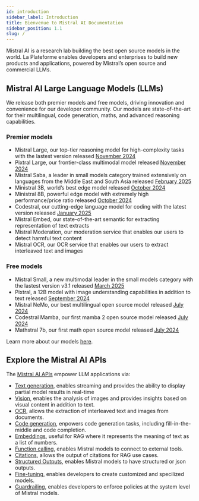 ```yaml
---
id: introduction
sidebar_label: Introduction
title: Bienvenue to Mistral AI Documentation
sidebar_position: 1.1
slug: /
---
```


Mistral AI is a research lab building the best open source models in the world. La Plateforme enables developers and enterprises to build new products and applications, powered by Mistral’s open source and commercial LLMs. 

## Mistral AI Large Language Models (LLMs)

We release both premier models and free models, driving innovation and convenience for our developer community. Our models are state-of-the-art for their multilingual, code generation, maths, and advanced reasoning capabilities.

### Premier models

- Mistral Large, our top-tier reasoning model for high-complexity tasks with the lastest version released [November 2024](https://mistral.ai/news/pixtral-large/)
- Pixtral Large, our frontier-class multimodal model released [November 2024](https://mistral.ai/news/pixtral-large/)
- Mistral Saba, a leader in small models category trained extensively on languages from the Middle East and South Asia released [February 2025](https://mistral.ai/news/mistral-saba/)
- Ministral 3B, world’s best edge model released [October 2024](https://mistral.ai/news/ministraux/)
- Ministral 8B, powerful edge model with extremely high performance/price ratio released [October 2024](https://mistral.ai/news/ministraux/)
- Codestral, our cutting-edge language model for coding with the latest version released [January 2025](https://mistral.ai/news/codestral-2501/)
- Mistral Embed, our state-of-the-art semantic for extracting representation of text extracts
- Mistral Moderation, our moderation service that enables our users to detect harmful text content
- Mistral OCR, our OCR service that enables our users to extract interleaved text and images

### Free models
- Mistral Small, a new multimodal leader in the small models category with the lastest version v3.1 released [March 2025](https://mistral.ai/news/mistral-small-3-1/)
- Pixtral, a 12B model with image understanding capabilities in addition to text released [September 2024](https://mistral.ai/news/pixtral-12b/)
- Mistral NeMo, our best multilingual open source model released [July 2024](https://mistral.ai/news/mistral-nemo/)
- Codestral Mamba, our first mamba 2 open source model released [July 2024](https://mistral.ai/news/codestral-mamba/)
- Mathstral 7b, our first math open source model released [July 2024](https://mistral.ai/news/mathstral/)

Learn more about our models [here](/getting-started/models/models_overview).

## Explore the Mistral AI APIs

The [Mistral AI APIs](https://console.mistral.ai/) empower LLM applications via:

- [Text generation](/capabilities/completion), enables streaming and provides the ability to display partial model results in real-time
- [Vision](/capabilities/vision), enables the analysis of images and provides insights based on visual content in addition to text.
- [OCR](/capabilities/document), allows the extraction of interleaved text and images from documents.
- [Code generation](/capabilities/code_generation), enpowers code generation tasks, including fill-in-the-middle and code completion.
- [Embeddings](/capabilities/embeddings), useful for RAG where it represents the meaning of text as a list of numbers.
- [Function calling](/capabilities/function_calling), enables Mistral models to connect to external tools.
- [Citations](/capabilities/citations), allows the output of citations for RAG use cases.
- [Structured Outputs](/capabilities/structured-output/structured_output_overview), enables Mistral models to have structured or json outputs.
- [Fine-tuning](/capabilities/finetuning), enables developers to create customized and specilized models.
- [Guardrailing](/capabilities/guardrailing), enables developers to enforce policies at the system level of Mistral models.
